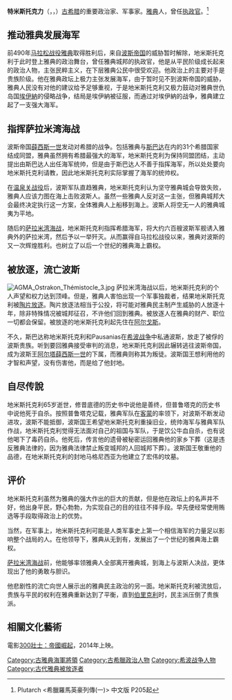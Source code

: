 {{Infobox military person
|name= 特米斯托克力
|image= Illustrerad Verldshistoria band I Ill 116.png
|caption= 
|allegiance= [[雅典|雅典]]<br> [[阿契美尼德王朝|阿契美尼德王朝]]
|rank= [[將軍_(古希臘)|將軍]]
|commands=
|nickname=
|birth_date= 約西元前528年
|death_date= 約西元前459年
|birth_place= [[雅典|雅典]]
|death_place= 
|laterwork=
|battles= [[馬拉松戰役|馬拉松戰役]]<br />[[薩拉米斯戰役|薩拉米斯戰役]]
}}
'''特米斯托克力'''（{{lang|el|Θεμιστοκλῆς}}，{{lang|en|Themistocles}}，{{bd|約西元前528年||約西元前459年}}）[[古希腊|古希腊]]的重要政治家、军事家。[[雅典|雅典]]人，曾任[[執政官_(雅典)|执政官]]。<ref> Plutarch <希臘羅馬英豪列傳(一)> 中文版 P205起 </ref>

== 推动雅典发展海军 ==
前490年[[马拉松战役|马拉松战役]][[雅典|雅典]]取得胜利后，来自[[波斯帝国|波斯帝国]]的威胁暂时解除，地米斯托克利于此时登上雅典的政治舞台，曾任雅典城邦的执政官，他是从平民阶级成长起来的政治人物，主张民粹主义，在下层雅典公民中很受欢迎。他政治上的主要对手是贵族阶级。他在雅典政坛上极力主张发展海军，由于暂时见不到波斯帝国的威胁，雅典人民没有对他的建议给予足够重视，于是地米斯托克利又极力鼓动对雅典世仇岛国[[埃伊納島|埃伊納]]的侵略战争，结局是埃伊納被征服，而通过对埃伊納的战争，雅典建立起了一支强大海军。

== 指挥萨拉米湾海战 ==
波斯帝国[[薛西斯一世|薛西斯一世]]发动对希腊的战争。包括雅典与[[斯巴达|斯巴达]]在内的31个希腊国家结成同盟，雅典虽然拥有希腊最强大的海军，地米斯托克利为保持同盟团结，主动提出由斯巴达人出任海军统帅，但是由于斯巴达人不善于指挥海军，所以处处要向地米斯托克利请教，因此地米斯托克利实际掌握了海军的统帅权。

在[[温泉关战役|温泉关战役]]后，波斯军队直趋雅典，地米斯托克利认为坚守雅典城会导致失败，雅典人应该力图在海上击败波斯人。虽然一些雅典人反对这一主张，但雅典城邦大会最终决定执行这一方案，全体雅典人上船移到海上。波斯人将空无一人的雅典城夷为平地。

随后的[[萨拉米湾海战|萨拉米湾海战]]，地米斯托克利指挥希腊海军，将大约六百艘波斯军舰诱入雅典外的萨拉米湾，然后予以一举歼灭。从而赢得自马拉松战役以来，雅典对波斯的又一次辉煌胜利。也树立了以后一个世纪的雅典海上霸权。

== 被放逐，流亡波斯 ==
[[File:AGMA_Ostrakon_Thémistocle_3.jpg|thumb]]
萨拉米湾海战以后，地米斯托克利的个人声望和权力达到顶峰。但是，雅典人害怕出现一个军事独裁者，结果地米斯托克利被[[陶片放逐制|陶片放逐]]。陶片放逐法相当于公投，将可能对雅典民主制产生威胁的人放逐十年，除非特殊情况被城邦征召，不许他们回到雅典。被放逐人在雅典的财产、职位一切都会保留。被放逐的地米斯托克利起先住在[[阿尔戈斯|阿尔戈斯]]。

不久，斯巴达称地米斯托克利和Pausanias在[[希波战争|希波战争]]中私通波斯，放走了被俘的波斯贵族。听到要回雅典接受审判的消息，地米斯托克利因此辗转逃往波斯帝国，成为波斯王[[阿尔塔薛西斯一世|阿尔塔薛西斯一世]]的下属，而雅典则称其为叛徒。波斯国王想利用他的才智和声望，没有伤害他，而是给了他封地。

== 自尽传說 ==
地米斯托克利65岁逝世，修昔底德的历史书中说他是善终，但普鲁塔克的历史书中说他死于自杀。按照普鲁塔克记载，雅典军队在[[客蒙|客蒙]]的率领下，对波斯不断发动进攻，波斯不能抵御，波斯国王希望地米斯托克利重操旧业，统帅海军与雅典军队作战，地米斯托克利觉得无法面对自己的祖国与军队，于是饮公牛血自杀，也有说他喝下了毒药自杀。他死后，传言他的遗骨被秘密运回雅典他的家乡下葬（这是违反雅典法律的，因为雅典法律禁止叛变城邦的人回城邦下葬）。波斯国王敬重他的品德，在地米斯托克利的封地马格尼西亚为他建立了宏伟的坟墓。

== 评价 ==
地米斯托克利虽然为雅典的强大作出的巨大的贡献，但是他在政坛上的名声并不好，他出身平民，野心勃勃，为实现自己的目的往往不择手段。早先便经常使用贿选等手段取得政治上的优势。

当然，在军事上，地米斯托克利可能是人类军事史上第一个相信海军的力量足以影响整个战局的人。在他领导下，雅典从无到有，发展出了一个世纪的雅典海上霸权。

[[萨拉米湾海战|萨拉米湾海战]]前，他能够率领雅典人全部离开雅典城，到海上与波斯人决战，更体现出了他的勇敢与胆识。

他悲剧性的流亡向世人展示出的雅典民主政治的另一面。地米斯托克利被流放后，贵族与平民的权利在雅典重新达到了平衡，直到[[伯里克利|伯里克利]]时，民主派压倒了贵族派。

== 相關文化藝術 ==
電影[[300壯士：帝國崛起|300壯士：帝國崛起]]，2014年上映。

{{s-start}}
{{s-reg}}
{{succession box|
 title=[[雅典执政官|雅典执政官]]
前493年-前492年 |
 before=[[皮索克里特|皮索克里特]]|
 after=[[丢奈特|丢奈特]]|
 years=
}}
{{s-end}}

{{Ancient Athenian statesmen}}
{{古希臘}}

{{Authority control}}
[[Category:古雅典海軍將領|Category:古雅典海軍將領]]
[[Category:古希臘政治人物|Category:古希臘政治人物]]
[[Category:希波战争人物|Category:希波战争人物]]
[[Category:古代雅典被放逐者|Category:古代雅典被放逐者]]